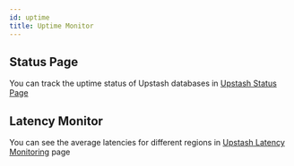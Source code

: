 ```yaml
---
id: uptime
title: Uptime Monitor
---
```


## Status Page 
You can track the uptime status of Upstash databases in [Upstash Status Page](https://status.upstash.com)

## Latency Monitor
You can see the average latencies for different regions in [Upstash Latency Monitoring](https://latency.upstash.com) page

